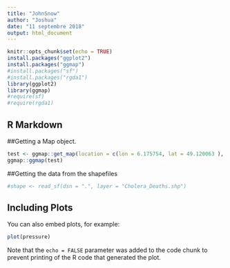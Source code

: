 ```yaml
---
title: "JohnSnow"
author: "Joshua"
date: "11 septembre 2018"
output: html_document
---
```


```r
knitr::opts_chunk$set(echo = TRUE)
install.packages("ggplot2")
install.packages("ggmap")
#install.packages("sf")
#install.packages("rgda1")
library(ggplot2)
library(ggmap)
#require(sf)
#require(rgda1)
```

## R Markdown


##Getting a Map object.
```r
test <- ggmap::get_map(location = c(lon = 6.175754, lat = 49.120063 ), zoom = 13, maptype="watercolor")
ggmap::ggmap(test)
```


##Getting the data from the shapefiles
```r
#shape <- read_sf(dsn = ".", layer = "Cholera_Deaths.shp")
```

## Including Plots

You can also embed plots, for example:

```r
plot(pressure)
```

Note that the `echo = FALSE` parameter was added to the code chunk to prevent printing of the R code that generated the plot.
